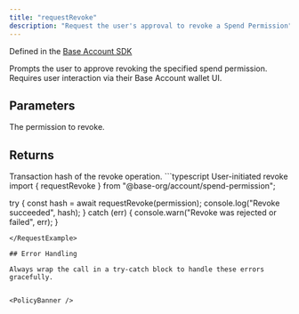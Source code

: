```yaml
---
title: "requestRevoke"
description: "Request the user's approval to revoke a Spend Permission"
---
```


Defined in the [Base Account SDK](https://github.com/base/account-sdk)

<Info>
  Prompts the user to approve revoking the specified spend permission. Requires
  user interaction via their Base Account wallet UI.
</Info>

## Parameters

<ParamField body="permission" type="SpendPermission" required>
  The permission to revoke.
</ParamField>

## Returns

<ResponseField name="hash" type="`0x${string}`">
  Transaction hash of the revoke operation.
</ResponseField>

<RequestExample>
```typescript User-initiated revoke
import { requestRevoke } from "@base-org/account/spend-permission";

try {
  const hash = await requestRevoke(permission);
  console.log("Revoke succeeded", hash);
} catch (err) {
  console.warn("Revoke was rejected or failed", err);
}
```
</RequestExample>

## Error Handling

Always wrap the call in a try-catch block to handle these errors gracefully.


<PolicyBanner />

